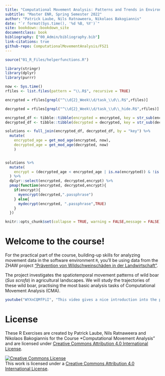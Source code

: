 ```yaml
---
title: "Computational Movement Analysis: Patterns and Trends in Environmental Data"
subtitle: "Master ENR, Spring Semester 2022"
author: "Patrick Laube, Nils Ratnaweera, Nikolaos Bakogiannis"
date: "`r format(Sys.time(), '%d %B, %Y')`"
site: bookdown::bookdown_site
documentclass: book
bibliography: ["00_Admin/bibliography.bib"]
link-citations: true
github-repo: ComputationalMovementAnalysis/FS21
---
```


```r
source("01_R_Files/helperfunctions.R")
```


```r

library(stringr)
library(dplyr)
library(purrr)

now <- Sys.time()
rfiles <- list.files(pattern = "\\.R$", recursive = TRUE)

encrypted = rfiles[grepl("^\\d{2}_Week\\d/task_\\d\\.R$",rfiles)]

decrypted = rfiles[grepl("^\\d{2}_Week\\d/task_\\d\\_hide.R$",rfiles)]

encrypted_df <- tibble::tibble(encrypted = encrypted, key = str_sub(encrypted, end = -3))
decrypted_df <- tibble::tibble(decrypted = decrypted, key = str_sub(decrypted, end = -8))

solutions <- full_join(encrypted_df, decrypted_df, by = "key") %>% 
  mutate(
    encrypted_age = get_mod_age(encrypted, now),
    decrypted_age = get_mod_age(decrypted, now)
    )


solutions %>%
  mutate(
    encrypt = (decrypted_age < encrypted_age | is.na(encrypted)) & !is.na(decrypted)
  ) %>%
  dplyr::select(encrypted, decrypted,encrypt) %>% 
  pmap(function(encrypted, decrypted,encrypt){
    if(encrypt){
      myencrypt(decrypted,".passphrase")
    } else{
      mydecrypt(encrypted, ".passphrase",TRUE)
    }
  })
```

```r
knitr::opts_chunk$set(collapse = TRUE, warning = FALSE,message = FALSE)
```

# Welcome to the course! {-}

For the practical part of the course, building-up skills for analyzing movement data in the software environment `R`, you'll be using data from the ZHAW project ["Prävention von Wildschweinschäden in der Landwirtschaft"](https://www.zhaw.ch/de/ueber-uns/aktuell/news/detailansicht-news/event-news/wildschweinschaeden-mit-akustischer-methode-verhindern/).

The project investigates the spatiotemporal movement patterns of wild boar (*Sus scrofa*) in agricultural landscapes. We will study the trajectories of these wild boar, practising the most basic analysis tasks of Computational Movement Analysis (CMA). 


```r
youtube("WYXnCQMfPiI", "This video gives a nice introduction into the project", selfcontained = TRUE)
```


# License {-}


These R Exercises are created by Patrick Laube, Nils Ratnaweera and Nikolaos Bakogiannis for the Course *Computational Movement Analysis" and are licensed under [Creative Commons Attribution 4.0 International License](https://creativecommons.org/licenses/by/4.0/).


<a rel="license" href="http://creativecommons.org/licenses/by/4.0/"><img alt="Creative Commons License" style="border-width:0" src="https://i.creativecommons.org/l/by/4.0/88x31.png" /></a><br />This work is licensed under a <a rel="license" href="http://creativecommons.org/licenses/by/4.0/">Creative Commons Attribution 4.0 International License</a>.
